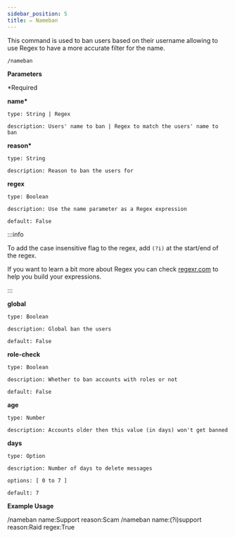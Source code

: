 ```yaml
---
sidebar_position: 5
title: ✏️ Nameban
---
```


<!-- Imports -->


<!-- Documentation -->

This command is used to ban users based on their username allowing to use Regex to have a more accurate filter for the name.

```
/nameban
```

**Parameters**

\*Required

**name\***

    type: String | Regex

    description: Users' name to ban | Regex to match the users' name to ban

**reason\***

    type: String

    description: Reason to ban the users for

**regex**

    type: Boolean

    description: Use the name parameter as a Regex expression

    default: False

:::info

To add the case insensitive flag to the regex, add `(?i)` at the start/end of the regex.

If you want to learn a bit more about Regex you can check [regexr.com](https://regexr.com)
to help you build your expressions.

:::

**global**

    type: Boolean

    description: Global ban the users

    default: False

**role-check**

    type: Boolean

    description: Whether to ban accounts with roles or not

    default: False

**age**

    type: Number

    description: Accounts older then this value (in days) won't get banned

**days**

    type: Option

    description: Number of days to delete messages

    options: [ 0 to 7 ]

    default: 7

**Example Usage**

<Tabs>
  <TabItem value='withname' label='with Name' default>
    <CodeBlock>/nameban name:Support reason:Scam</CodeBlock>
  </TabItem>
  <TabItem value='withregex' label='with Regex'>
    <CodeBlock>/nameban name:(?i)support reason:Raid regex:True</CodeBlock>
  </TabItem>
</Tabs>
